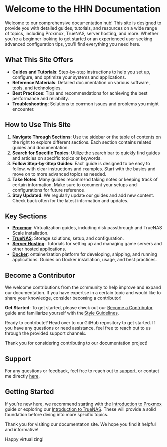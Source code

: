 # Welcome to the HHN Documentation

Welcome to our comprehensive documentation hub! This site is designed to provide you with detailed guides, tutorials, and resources on a wide range of topics, including Proxmox, TrueNAS, server hosting, and more. Whether you're a beginner looking to get started or an experienced user seeking advanced configuration tips, you'll find everything you need here.

## What This Site Offers

- **Guides and Tutorials**: Step-by-step instructions to help you set up, configure, and optimize your systems and applications.
- **Reference Materials**: Detailed documentation on various software, tools, and technologies.
- **Best Practices**: Tips and recommendations for achieving the best performance and reliability.
- **Troubleshooting**: Solutions to common issues and problems you might encounter.

## How to Use This Site

1. **Navigate Through Sections**: Use the sidebar or the table of contents on the right to explore different sections. Each section contains related guides and documentation.
2. **Search for Specific Topics**: Utilize the search bar to quickly find guides and articles on specific topics or keywords.
3. **Follow Step-by-Step Guides**: Each guide is designed to be easy to follow, with clear instructions and examples. Start with the basics and move on to more advanced topics as needed.
4. **Take Notes**: Many guides recommend taking notes or keeping track of certain information. Make sure to document your setups and configurations for future reference.
5. **Stay Updated**: We regularly update our guides and add new content. Check back often for the latest information and updates.

## Key Sections

- **[Proxmox](/proxmox)**: Virtualization guides, including disk passthrough and TrueNAS Scale installation.
- **[TrueNAS](/truenas)**: Storage solutions, setup, and configuration.
- **[Server Hosting](/server-hosting)**: Tutorials for setting up and managing game servers and other hosted applications.
- **[Docker](/docker)**: ontainerization platform for developing, shipping, and running applications. Guides on Docker installation, usage, and best practices.

## Become a Contributor

We welcome contributions from the community to help improve and expand our documentation. If you have expertise in a certain topic and would like to share your knowledge, consider becoming a contributor!

**Get Started**: To get started, please check out our [Become a Contributor](/how-to-contribute/contribute) guide and familiarize yourself with the [Style Guidelines](/how-to-contribute/style-guide).

Ready to contribute? Head over to our GitHub repository to get started. If you have any questions or need assistance, feel free to reach out to us through the provided support channels.

Thank you for considering contributing to our documentation project!

## Support

For any questions or feedback, feel free to reach out to [support](https://www.famlam.ca/contact/support), or contact me directly [here](https://www.famlam.ca/contact).

## Getting Started

If you're new here, we recommend starting with the [Introduction to Proxmox](/proxmox) guide or exploring our [Introduction to TrueNAS](/truenas). These will provide a solid foundation before diving into more specific topics.

Thank you for visiting our documentation site. We hope you find it helpful and informative!

Happy virtualizing!
